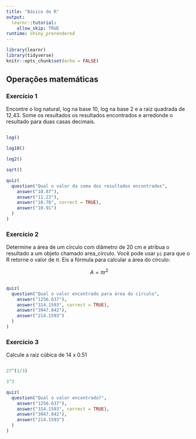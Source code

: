 ```yaml
---
title: "Básico do R"
output: 
  learnr::tutorial:
    allow_skip: TRUE
runtime: shiny_prerendered
---
```


```r
library(learnr)
library(tidyverse)
knitr::opts_chunk$set(echo = FALSE)
```

## Operações matemáticas

### Exercício 1

Encontre o log natural, log na base 10, log na base 2 e a raiz quadrada de 12,43. Some os resultados os resultados encontrados e arredonde o resultado para duas casas decimais.

```r

```

```r
log()

log10()

log2()

sqrt()
```

```r
quiz(
  question("Qual o valor da soma dos resultados encontrados",
    answer("10.87"),
    answer("11.23"),
    answer("10.78", correct = TRUE),
    answer("10.91")
  )
)
```

### Exercício 2

Determine a área de um círculo com diâmetro de 20 cm e atribua o resultado a um objeto chamado area_circulo. Você pode usar `pi` para que o R retorne o valor de $\pi$. Eis a fórmula para calcular a área do círculo:

$$ A = \pi r^2 $$

```r

```

```r
quiz(
  question("Qual o valor encontrado para área do círculo",
    answer("1256.637"),
    answer("314.1593", correct = TRUE),
    answer("3947.842"),
    answer("214.1593")
  )
)
```

### Exercício 3

Calcule a raiz cúbica de 14 x 0.51

```r

```

```r

27^(1/3)

3^3

```

```r
quiz(
  question("Qual o valor encontrado?",
    answer("1256.637"),
    answer("314.1593", correct = TRUE),
    answer("3947.842"),
    answer("214.1593")
  )
)

```


